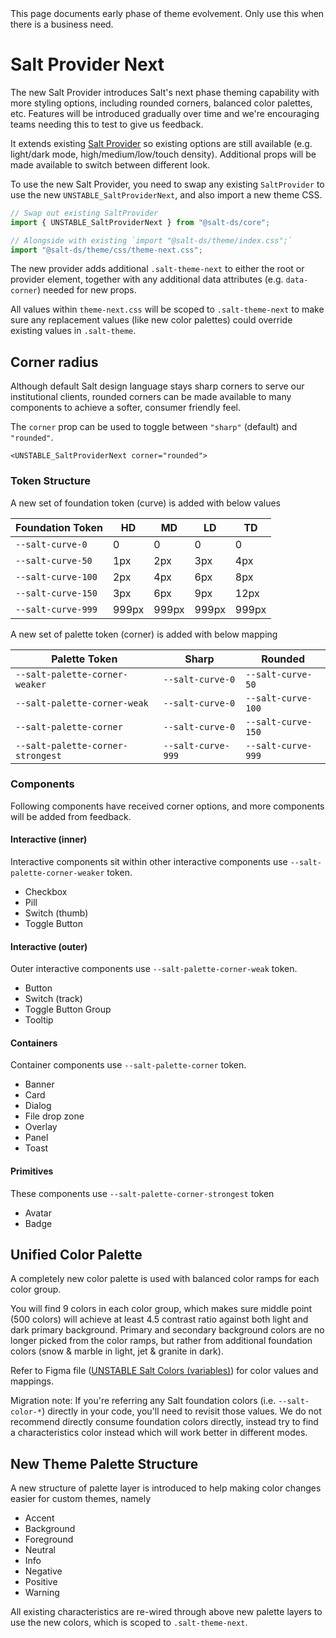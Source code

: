 
<Meta title="Experimental/Theme Next" />

<Banner>
  <BannerContent>
    This page documents early phase of theme evolvement. Only use this when
    there is a business need.
  </BannerContent>
</Banner>

# Salt Provider Next

The new Salt Provider introduces Salt's next phase theming capability with more styling options, including
rounded corners, balanced color palettes, etc. Features will be introduced gradually over time and we're
encouraging teams needing this to test to give us feedback.

It extends existing [Salt Provider](/?path=/docs/documentation-core-salt-provider--docs) so existing options
are still available (e.g. light/dark mode, high/medium/low/touch density). Additional props will be made available
to switch between different look.

To use the new Salt Provider, you need to swap any existing `SaltProvider` to use the new `UNSTABLE_SaltProviderNext`,
and also import a new theme CSS.

```js static
// Swap out existing SaltProvider
import { UNSTABLE_SaltProviderNext } from "@salt-ds/core";
```

```js static
// Alongside with existing `import "@salt-ds/theme/index.css";`
import "@salt-ds/theme/css/theme-next.css";
```

The new provider adds additional `.salt-theme-next` to either the root or provider element, together with
any additional data attributes (e.g. `data-corner`) needed for new props.

All values within `theme-next.css` will be scoped to `.salt-theme-next` to make sure any replacement values
(like new color palettes) could override existing values in `.salt-theme`.

## Corner radius

Although default Salt design language stays sharp corners to serve our institutional clients,
rounded corners can be made available to many components to achieve a softer, consumer friendly feel.

The `corner` prop can be used to toggle between `"sharp"` (default) and `"rounded"`.

```tsx
<UNSTABLE_SaltProviderNext corner="rounded">
```

### Token Structure

A new set of foundation token (curve) is added with below values

| Foundation Token   | HD    | MD    | LD    | TD    |
| ------------------ | ----- | ----- | ----- | ----- |
| `--salt-curve-0`   | 0     | 0     | 0     | 0     |
| `--salt-curve-50`  | 1px   | 2px   | 3px   | 4px   |
| `--salt-curve-100` | 2px   | 4px   | 6px   | 8px   |
| `--salt-curve-150` | 3px   | 6px   | 9px   | 12px  |
| `--salt-curve-999` | 999px | 999px | 999px | 999px |

A new set of palette token (corner) is added with below mapping

| Palette Token                     | Sharp              | Rounded            |
| --------------------------------- | ------------------ | ------------------ |
| `--salt-palette-corner-weaker`    | `--salt-curve-0`   | `--salt-curve-50`  |
| `--salt-palette-corner-weak`      | `--salt-curve-0`   | `--salt-curve-100` |
| `--salt-palette-corner`           | `--salt-curve-0`   | `--salt-curve-150` |
| `--salt-palette-corner-strongest` | `--salt-curve-999` | `--salt-curve-999` |

### Components

Following components have received corner options, and more components will be added from feedback.

#### Interactive (inner)

Interactive components sit within other interactive components use `--salt-palette-corner-weaker` token.

- Checkbox
- Pill
- Switch (thumb)
- Toggle Button

#### Interactive (outer)

Outer interactive components use `--salt-palette-corner-weak` token.

- Button
- Switch (track)
- Toggle Button Group
- Tooltip

#### Containers

Container components use `--salt-palette-corner` token.

- Banner
- Card
- Dialog
- File drop zone
- Overlay
- Panel
- Toast

#### Primitives

These components use `--salt-palette-corner-strongest` token

- Avatar
- Badge

## Unified Color Palette

A completely new color palette is used with balanced color ramps for each color group.

You will find 9 colors in each color group, which makes sure middle point (500 colors) will achieve
at least 4.5 contrast ratio against both light and dark primary background. Primary and secondary
background colors are no longer picked from the color ramps, but rather from additional foundation
colors (snow & marble in light, jet & granite in dark).

Refer to Figma file ([UNSTABLE Salt Colors (variables)](<https://www.figma.com/file/e753bB0n5Adc0LCXqtvslu/UNSTABLE-Salt-Colors-(variables)?type=design&node-id=424%3A77224&mode=design&t=1snosiQ76rKnIe9d-1>))
for color values and mappings.

Migration note: If you're referring any Salt foundation colors (i.e. `--salt-color-*`) directly in your code,
you'll need to revisit those values. We do not recommend directly consume foundation colors directly, instead
try to find a characteristics color instead which will work better in different modes.

## New Theme Palette Structure

A new structure of palette layer is introduced to help making color changes easier for custom themes, namely

- Accent
- Background
- Foreground
- Neutral
- Info
- Negative
- Positive
- Warning

All existing characteristics are re-wired through above new palette layers to use the new colors,
which is scoped to `.salt-theme-next`.
